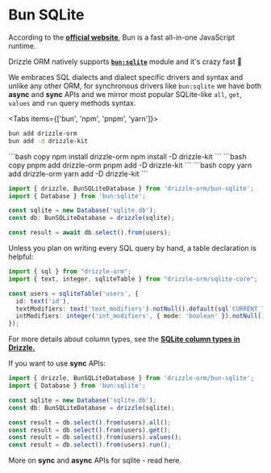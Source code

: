 
# Bun SQLite
According to the **[official website](https://bun.sh/)**, Bun is a fast all-in-one JavaScript runtime. 

Drizzle ORM natively supports **[`bun:sqlite`](https://bun.sh/docs/api/sqlite)** module and it's crazy fast 🚀  

We embraces SQL dialects and dialect specific drivers and syntax and unlike any other ORM, 
for synchronous drivers like `bun:sqlite` we have both **async** and **sync** APIs and we mirror most popular 
SQLite-like `all`, `get`, `values` and `run` query methods syntax.

<Tabs items={['bun', 'npm', 'pnpm', 'yarn']}>
<Tab>
```bash copy
bun add drizzle-orm
bun add -d drizzle-kit 
```
  </Tab>
  <Tab>
```bash copy
npm install drizzle-orm
npm install -D drizzle-kit 
```
  </Tab>
  <Tab>
```bash copy
pnpm add drizzle-orm
pnpm add -D drizzle-kit 
```
  </Tab>
  <Tab>
```bash copy
yarn add drizzle-orm
yarn add -D drizzle-kit 
```
  </Tab>
</Tabs>

```typescript copy
import { drizzle, BunSQLiteDatabase } from 'drizzle-orm/bun-sqlite';
import { Database } from 'bun:sqlite';

const sqlite = new Database('sqlite.db');
const db: BunSQLiteDatabase = drizzle(sqlite);

const result = await db.select().from(users);
```

Unless you plan on writing every SQL query by hand, a table declaration is helpful:
```typescript copy
import { sql } from "drizzle-orm";
import { text, integer, sqliteTable } from "drizzle-orm/sqlite-core";

const users = sqliteTable('users', {
  id: text('id'),
  textModifiers: text('text_modifiers').notNull().default(sql`CURRENT_TIMESTAMP`),
  intModifiers: integer('int_modifiers', { mode: 'boolean' }).notNull().default(false),
});
```
For more details about column types, see the **[SQLite column types in Drizzle.](http://localhost:3000/docs/column-types/sqlite)**

If you want to use **sync** APIs:
```typescript copy
import { drizzle, BunSQLiteDatabase } from 'drizzle-orm/bun-sqlite';
import { Database } from 'bun:sqlite';

const sqlite = new Database('sqlite.db');
const db: BunSQLiteDatabase = drizzle(sqlite);

const result = db.select().from(users).all();
const result = db.select().from(users).get();
const result = db.select().from(users).values();
const result = db.select().from(users).run();
```
More on **sync** and **async** APIs for sqlite - read here.